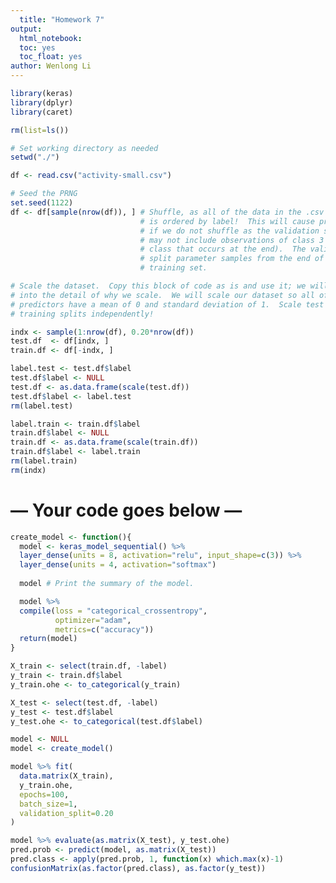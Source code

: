 ```yaml
---
  title: "Homework 7"
output: 
  html_notebook:
  toc: yes
  toc_float: yes
author: Wenlong Li
---
```

  
```r
library(keras)
library(dplyr)
library(caret)

rm(list=ls())

# Set working directory as needed
setwd("./")

df <- read.csv("activity-small.csv")

# Seed the PRNG
set.seed(1122)
df <- df[sample(nrow(df)), ] # Shuffle, as all of the data in the .csv file
                             # is ordered by label!  This will cause problems
                             # if we do not shuffle as the validation split
                             # may not include observations of class 3 (the
                             # class that occurs at the end).  The validation_
                             # split parameter samples from the end of the
                             # training set.

# Scale the dataset.  Copy this block of code as is and use it; we will get
# into the detail of why we scale.  We will scale our dataset so all of the
# predictors have a mean of 0 and standard deviation of 1.  Scale test and
# training splits independently!

indx <- sample(1:nrow(df), 0.20*nrow(df))
test.df  <- df[indx, ]
train.df <- df[-indx, ]

label.test <- test.df$label
test.df$label <- NULL
test.df <- as.data.frame(scale(test.df))
test.df$label <- label.test
rm(label.test)

label.train <- train.df$label
train.df$label <- NULL
train.df <- as.data.frame(scale(train.df))
train.df$label <- label.train
rm(label.train)
rm(indx)

```
# --- Your code goes below ---

```r

create_model <- function(){
  model <- keras_model_sequential() %>%
  layer_dense(units = 8, activation="relu", input_shape=c(3)) %>%
  layer_dense(units = 4, activation="softmax")
  
  model # Print the summary of the model.

  model %>% 
  compile(loss = "categorical_crossentropy", 
          optimizer="adam", 
          metrics=c("accuracy"))
  return(model)
}

X_train <- select(train.df, -label)
y_train <- train.df$label
y_train.ohe <- to_categorical(y_train)

X_test <- select(test.df, -label)
y_test <- test.df$label
y_test.ohe <- to_categorical(test.df$label)

model <- NULL
model <- create_model()

model %>% fit(
  data.matrix(X_train), 
  y_train.ohe,
  epochs=100,
  batch_size=1,
  validation_split=0.20
)

model %>% evaluate(as.matrix(X_test), y_test.ohe)
pred.prob <- predict(model, as.matrix(X_test))
pred.class <- apply(pred.prob, 1, function(x) which.max(x)-1)
confusionMatrix(as.factor(pred.class), as.factor(y_test))

```



